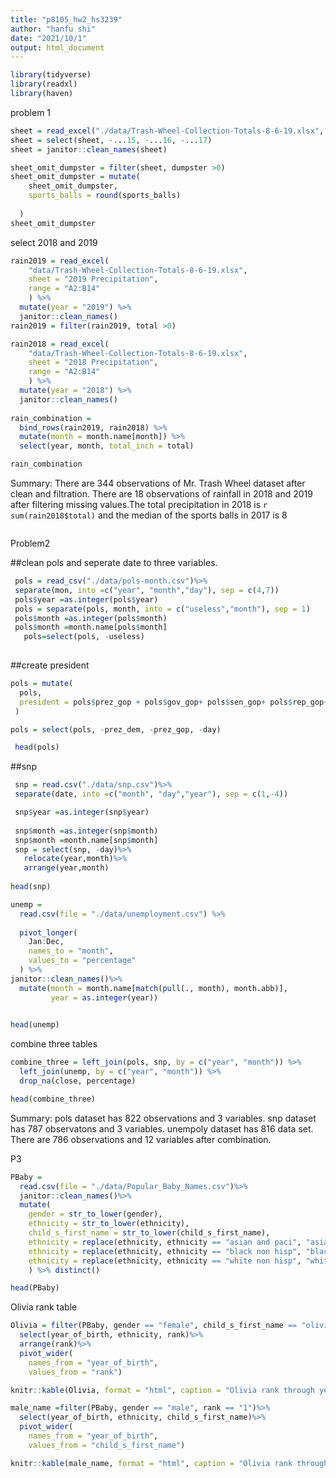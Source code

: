```yaml
---
title: "p8105_hw2_hs3239"
author: "hanfu shi"
date: "2021/10/1"
output: html_document
---
```


```r
library(tidyverse)
library(readxl)
library(haven)

```

problem 1
```r
sheet = read_excel("./data/Trash-Wheel-Collection-Totals-8-6-19.xlsx", na = c("",  "."),sheet = "Mr. Trash Wheel")
sheet = select(sheet, -...15, -...16, -...17)
sheet = janitor::clean_names(sheet)

sheet_omit_dumpster = filter(sheet, dumpster >0)
sheet_omit_dumpster = mutate(
    sheet_omit_dumpster,
    sports_balls = round(sports_balls)
    
  )
sheet_omit_dumpster
```

select 2018 and 2019

```r
rain2019 = read_excel(
    "data/Trash-Wheel-Collection-Totals-8-6-19.xlsx",
    sheet = "2019 Precipitation",
    range = "A2:B14"
    ) %>%
  mutate(year = "2019") %>% 
  janitor::clean_names()
rain2019 = filter(rain2019, total >0)

rain2018 = read_excel(
    "data/Trash-Wheel-Collection-Totals-8-6-19.xlsx",
    sheet = "2018 Precipitation",
    range = "A2:B14"
    ) %>%
  mutate(year = "2018") %>% 
  janitor::clean_names()
  
rain_combination = 
  bind_rows(rain2019, rain2018) %>%
  mutate(month = month.name[month]) %>% 
  select(year, month, total_inch = total)

rain_combination

```
Summary: There are 344 observations of Mr. Trash Wheel dataset after clean and 
filtration. There are 18 observations of rainfall in 2018 and 2019  after filtering missing values.The total precipitation in 2018 is               `r sum(rain2018$total) ` and the median of the sports balls in 2017 is 8




```r


```




Problem2

##clean pols and seperate date to three variables.
```r
 pols = read_csv("./data/pols-month.csv")%>%
 separate(mon, into =c("year", "month","day"), sep = c(4,7))
 pols$year =as.integer(pols$year)
 pols = separate(pols, month, into = c("useless","month"), sep = 1)
 pols$month =as.integer(pols$month)
 pols$month =month.name[pols$month]
   pols=select(pols, -useless)
 

```

##create president
```r
pols = mutate(
  pols, 
  president = pols$prez_gop + pols$gov_gop+ pols$sen_gop+ pols$rep_gop+ pols$prez_dem+ pols$gov_dem+pols$sen_dem+pols$rep_dem
 )

pols = select(pols, -prez_dem, -prez_gop, -day)

 head(pols)
```

##snp
```r
 snp = read.csv("./data/snp.csv")%>%
 separate(date, into =c("month", "day","year"), sep = c(1,-4))

 snp$year =as.integer(snp$year)
 
 snp$month =as.integer(snp$month)
 snp$month =month.name[snp$month]
 snp = select(snp, -day)%>%
   relocate(year,month)%>%
   arrange(year,month)
 
head(snp)
```


```r
unemp = 
  read.csv(file = "./data/unemployment.csv") %>%
  
  pivot_longer(
    Jan:Dec,
    names_to = "month",
    values_to = "percentage"
  ) %>%
janitor::clean_names()%>%
  mutate(month = month.name[match(pull(., month), month.abb)],
         year = as.integer(year)) 
 

head(unemp)

```


combine three tables

```r
combine_three = left_join(pols, snp, by = c("year", "month")) %>% 
  left_join(unemp, by = c("year", "month")) %>% 
  drop_na(close, percentage)

head(combine_three)
```
Summary: pols dataset has 822 observations and 3 variables. snp dataset has 787 observatons and 3 variables. unempoly dataset has 816 data set. There are
786 observations and 12 variables after combination. 


P3

```r
PBaby = 
  read.csv(file = "./data/Popular_Baby_Names.csv")%>%
  janitor::clean_names()%>%
  mutate(
    gender = str_to_lower(gender),
    ethnicity = str_to_lower(ethnicity),
    child_s_first_name = str_to_lower(child_s_first_name),
    ethnicity = replace(ethnicity, ethnicity == "asian and paci", "asian and pacific islander"),
    ethnicity = replace(ethnicity, ethnicity == "black non hisp", "black non hispanic"),
    ethnicity = replace(ethnicity, ethnicity == "white non hisp", "white non hispanic")
    ) %>% distinct()

head(PBaby)
```

Olivia rank table
```r
Olivia = filter(PBaby, gender == "female", child_s_first_name == "olivia")%>%
  select(year_of_birth, ethnicity, rank)%>%
  arrange(rank)%>% 
  pivot_wider(
    names_from = "year_of_birth", 
    values_from = "rank")

knitr::kable(Olivia, format = "html", caption = "Olivia rank through years")


```


```r
male_name =filter(PBaby, gender == "male", rank == "1")%>%
  select(year_of_birth, ethnicity, child_s_first_name)%>%
  pivot_wider(
    names_from = "year_of_birth", 
    values_from = "child_s_first_name")

knitr::kable(male_name, format = "html", caption = "Olivia rank through years")


```



